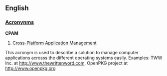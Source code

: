 ==English==
===[[Wiktionary:List of acronyms and abbreviations|Acronynms]]===
'''CPAM'''
# [[Cross-Platform]] [[Application]] [[Management]]

This acronym is used to describe a solution to manage computer applications acrosss the different operating systems easily. Examples: TWW Inc. at http://www.thewrittenword.com. OpenPKG project at http://www.openpkg.org